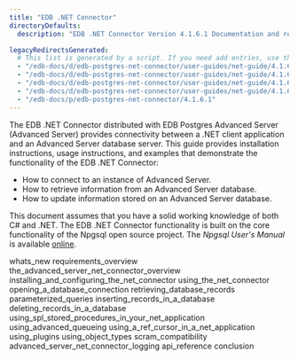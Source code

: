 ```yaml
---
title: "EDB .NET Connector"
directoryDefaults:
  description: "EDB .NET Connector Version 4.1.6.1 Documentation and release notes."

legacyRedirectsGenerated:
  # This list is generated by a script. If you need add entries, use the `legacyRedirects` key.
  - "/edb-docs/d/edb-postgres-net-connector/user-guides/net-guide/4.1.6.1/index.html"
  - "/edb-docs/d/edb-postgres-net-connector/user-guides/net-guide/4.1.6.1/conclusion.html"
  - "/edb-docs/d/edb-postgres-net-connector/user-guides/net-guide/4.1.6.1/genindex.html"
  - "/edb-docs/d/edb-postgres-net-connector/user-guides/net-guide/4.1.6.1/whats_new.html"
  - "/edb-docs/p/edb-postgres-net-connector/4.1.6.1"
---
```


The EDB .NET Connector distributed with EDB Postgres Advanced Server (Advanced Server) provides connectivity between a .NET client application and an Advanced Server database server. This guide provides installation instructions, usage instructions, and examples that demonstrate the functionality of the EDB .NET Connector:

-   How to connect to an instance of Advanced Server.
-   How to retrieve information from an Advanced Server database.
-   How to update information stored on an Advanced Server database.

This document assumes that you have a solid working knowledge of both C# and .NET. The EDB .NET Connector functionality is built on the core functionality of the Npgsql open source project. The *Npgsql User's Manual* is available [online](http://www.npgsql.org/doc/index.html).

<div class="toctree" maxdepth="4">

whats_new requirements_overview the_advanced_server_net_connector_overview installing_and_configuring_the_net_connector using_the_net_connector opening_a_database_connection retrieving_database_records parameterized_queries inserting_records_in_a_database deleting_records_in_a_database using_spl_stored_procedures_in_your_net_application using_advanced_queueing using_a_ref_cursor_in_a_net_application using_plugins using_object_types scram_compatibility advanced_server_net_connector_logging api_reference conclusion

</div>
